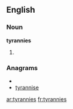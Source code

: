 ==English==

===Noun===
'''tyrannies'''

# {{plural of|[[tyranny]]}}

===Anagrams===
* {{alphagram|aeinnrsty}}
* [[tyrannise#English|tyrannise]]

[[ar:tyrannies]]
[[fr:tyrannies]]